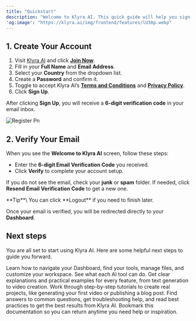 ```yaml
---
title: "Quickstart"
description: "Welcome to Klyra AI. This quick guide will help you sign up, verify your account, and reach your dashboard in just a few steps."
'og:image': "https://klyra.ai/img/frontend/features/lU38p.webp"
---
```


## 1. Create Your Account

1. Visit [Klyra AI](https://klyra.ai) and click [**Join Now**](https://klyra.ai/register).
2. Fill in your **Full Name** and **Email Address**.
3. Select your **Country** from the dropdown list.
4. Create a **Password** and confirm it.
5. Toggle to accept Klyra AI’s [**Terms and Conditions**](https://klyra.ai/page/terms-and-conditions) and [**Privacy Policy**](https://klyra.ai/page/privacy-policy).
6. Click **Sign Up**.

After clicking **Sign Up**, you will receive a **6-digit verification code** in your email inbox.

![Register Pn](/images/register.png)

## 2. Verify Your Email

When you see the **Welcome to Klyra AI** screen, follow these steps:

- Enter the **6-digit Email Verification Code** you received.
- Click **Verify** to complete your account setup.

If you do not see the email, check your **junk** or **spam** folder. If needed, click **Resend Email Verification Code** to get a new one.

<Tip>
  **Tip**\
  You can click **Logout** if you need to finish later.
</Tip>

Once your email is verified, you will be redirected directly to your **Dashboard**.

## Next steps

You are all set to start using Klyra AI. Here are some helpful next steps to guide you forward.

<CardGroup cols={2}>
  <Card title="Explore the Dashboard" icon="chalkboard" href="/dashboard.mdx" cta="Open Dashboard Overview">
    Learn how to navigate your Dashboard, find your tools, manage files, and customize your workspace.
  </Card>
  <Card title="Discover Features" icon="toolbox" href="/features" cta="View Features">
    See what each AI tool can do. Get clear explanations and practical examples for every feature, from text generation to video creation.
  </Card>
  <Card title="Follow Tutorials" icon="books" href="/tutorials" cta="See Tutorials">
    Work through step-by-step tutorials to create real projects, like generating your first video or publishing a blog post.
  </Card>
  <Card title="Check FAQs" icon="block-question" href="/faqs" cta="Visit FAQs">
    Find answers to common questions, get troubleshooting help, and read best practices to get the best results from Klyra AI.
  </Card>
</CardGroup>

<Note>
  Bookmark this documentation so you can return anytime you need help or inspiration.
</Note>